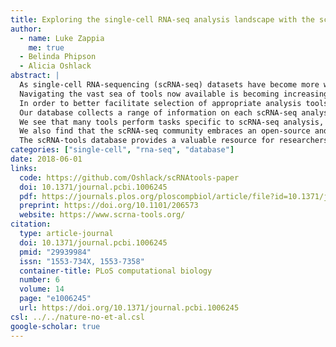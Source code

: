 ```yaml
---
title: Exploring the single-cell RNA-seq analysis landscape with the scRNA-tools database
author:
  - name: Luke Zappia
    me: true
  - Belinda Phipson
  - Alicia Oshlack
abstract: |
  As single-cell RNA-sequencing (scRNA-seq) datasets have become more widespread the number of tools designed to analyse these data has dramatically increased.
  Navigating the vast sea of tools now available is becoming increasingly challenging for researchers.
  In order to better facilitate selection of appropriate analysis tools we have created the scRNA-tools database (www.scRNA-tools.org) to catalogue and curate analysis tools as they become available.
  Our database collects a range of information on each scRNA-seq analysis tool and categorises them according to the analysis tasks they perform. Exploration of this database gives insights into the areas of rapid development of analysis methods for scRNA-seq data.
  We see that many tools perform tasks specific to scRNA-seq analysis, particularly clustering and ordering of cells.
  We also find that the scRNA-seq community embraces an open-source and open-science approach, with most tools available under open-source licenses and preprints being extensively used as a means to describe methods.
  The scRNA-tools database provides a valuable resource for researchers embarking on scRNA-seq analysis and records the growth of the field over time.
categories: ["single-cell", "rna-seq", "database"]
date: 2018-06-01
links:
  code: https://github.com/Oshlack/scRNAtools-paper
  doi: 10.1371/journal.pcbi.1006245
  pdf: https://journals.plos.org/ploscompbiol/article/file?id=10.1371/journal.pcbi.1006245&type=printable
  preprint: https://doi.org/10.1101/206573
  website: https://www.scrna-tools.org/
citation:
  type: article-journal
  doi: 10.1371/journal.pcbi.1006245
  pmid: "29939984"
  issn: "1553-734X, 1553-7358"
  container-title: PLoS computational biology
  number: 6
  volume: 14
  page: "e1006245"
  url: https://doi.org/10.1371/journal.pcbi.1006245
csl: ../../nature-no-et-al.csl
google-scholar: true
---
```

